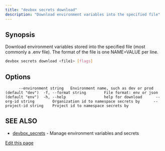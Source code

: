 ```yaml
---
title: "devbox secrets download"
description: "Download environment variables into the specified file"
---
```


## Synopsis[​](#synopsis "Direct link to Synopsis")

Download environment variables stored into the specified file (most commonly a .env file). The
format of the file is one NAME=VALUE per line.

```bash
devbox secrets download <file1> [flags]
```

## Options[​](#options "Direct link to Options")

```
      --environment string   Environment name, such as dev or prod (default "dev")  -f, --format string        File format: env or json (default "env")  -h, --help                 help for download      --org-id string        Organization id to namespace secrets by      --project-id string    Project id to namespace secrets by
```

## SEE ALSO[​](#see-also "Direct link to SEE ALSO")

- [devbox_secrets](/docs/devbox/cli_reference/devbox_secrets/) - Manage environment variables and
  secrets

[Edit this page](https://github.com/jetify-com/devbox/tree/main/docs/app/docs/cli_reference/devbox_secrets_download.md)
